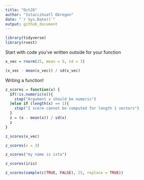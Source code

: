 ```yaml
---
title: "Oct26"
author: "Ixtaccihuatl Obregon"
date: "`r Sys.Date()`"
output: github_document
---
```


```r
library(tidyverse)
library(rvest)
```

Start with code you've written outside for your function 

```r
x_vec = rnorm(25, mean = 5, sd = 3)

(x_vec - mean(x_vec)) / sd(x_vec)
```

Writing a function!

```r
z_scores = function(x) {
  if(!is.numeric(x)){
    stop("Argument x should be numeric")
  }else if (length(x) == 1){
    stop("Z score cannot be computed for length 1 vectors")
  }
  z = (x - mean(x)) / sd(x)
  z
}

z_scores(x_vec)
```

```r
z_scores(x = 3)

z_scores("my name is ixta")

z_scores(iris)

z_scores(sample(c(TRUE, FALSE), 25, replace = TRUE))

```















